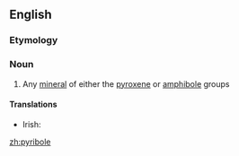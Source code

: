 ==English==

===Etymology===
{{rfe}}

===Noun===
{{en-noun}}

# {{mineralogy}} Any [[mineral]] of either the [[pyroxene]] or [[amphibole]] groups

====Translations====
{{trans-top|any mineral of either the pyroxene or amphibole groups}}
* Irish: {{t|ga|pireaból|m}}
{{trans-mid}}
{{trans-bottom}}

[[zh:pyribole]]